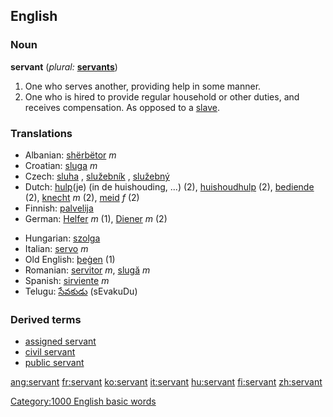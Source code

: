 ==English==

{{rank|prove|engaged|America|993|servant|doctor|Michael|fee}}

===Noun===
'''servant'''  (''plural:'' '''[[servants]]''')
# One who serves another, providing help in some manner.
# One who is hired to provide regular household or other duties, and receives compensation.  As opposed to a [[slave]].

===Translations===
{{top}}
*Albanian: [[shërbëtor]] ''m''
*Croatian: [[sluga]] ''m''
*Czech: [[sluha]] {{m}}, [[služebník]] {{m}}, [[služebný]] {{m}}
*Dutch: [[hulp]](je) (in de huishouding, ...) (2), [[huishoudhulp]] (2), [[bediende]] (2), [[knecht]] ''m'' (2), [[meid]] ''f'' (2)
*Finnish: [[palvelija]]
*German: [[Helfer]] ''m'' (1), [[Diener]] ''m'' (2)
{{mid}}
*Hungarian: [[szolga]]
*Italian: [[servo]] ''m''
*Old English: [[þegen|þeġen]] (1)
*Romanian: [[servitor]] ''m'', [[slugă]] ''m''
*Spanish: [[sirviente]] ''m''
*Telugu: [[సేవకుడు]] (sEvakuDu)
{{bottom}}

=== Derived terms ===
*[[assigned servant]]
*[[civil servant]]
*[[public servant]]

[[Category:1000 English basic words]]

[[ang:servant]]
[[fr:servant]]
[[ko:servant]]
[[it:servant]]
[[hu:servant]]
[[fi:servant]]
[[zh:servant]]